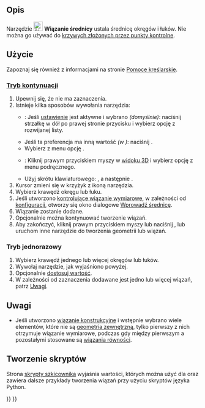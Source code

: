 <languages/>

{{Docnav/pl
|[[Sketcher_ConstrainRadius/pl|Wiązanie promienia]]
|[[Sketcher_ConstrainAngle/pl|Wiązanie kąta]]
|[[Sketcher_Workbench/pl|środowisko pracy Szkicownik]]
|IconL=Sketcher_ConstrainRadius.svg
|IconR=Sketcher_ConstrainAngle.svg
|IconC=Workbench_Sketcher.svg
}}

{{GuiCommand/pl
|Name=Sketcher ConstrainDiameter
|Name/pl=Szkicownik: Wiązanie średnicy
|MenuLocation=Szkic → Wiązania szkicownika → Wiązanie średnicy
|Workbenches=[[Sketcher_Workbench/pl|Szkicownik]],
[[PartDesign_Workbench/pl|Projekt Części]]
|Shortcut={{KEY|K}} {{KEY|O}}
|Version=0.18
|SeeAlso=[[Sketcher_ConstrainRadiam/pl|Zwiąż automatycznie promień / średnicę]], [[Sketcher_ConstrainRadius/pl|Wiązanie promienia]]
}}

<span id="Description"></span>
==Opis==

Narzędzie [[Image:Sketcher_ConstrainDiameter.svg|24px]] '''Wiązanie średnicy''' ustala średnicę okręgów i łuków. Nie można go używać do [[Sketcher_CreateBSpline/pl#Uwagi|krzywych złożonych przez punkty kontrolne]].

<span id="Usage"></span>
==Użycie==

Zapoznaj się również z informacjami na stronie [[Sketcher_Workbench/pl#Pomoce_kreślarskie|Pomoce kreślarskie]].

<span id="Continue_mode"></span>
===[[Sketcher_Workbench/pl#Tryby_kontynuacji|Tryb kontynuacji]]===

# Upewnij się, że nie ma zaznaczenia.
# Istnieje kilka sposobów wywołania narzędzia:
#* {{Version/pl|1.0}}: Jeśli [[Sketcher_Preferences/pl#Ogólne|ustawienie]] {{MenuCommand|Wiązania wymiarów}} jest aktywne i wybrano {{Value|Narzędzie pojedyncze}} ''(domyślnie)'': naciśnij strzałkę w dół po prawej stronie przycisku {{Button|[[Image:Sketcher_Dimension.svg||x16px]][[Image:Toolbar_flyout_arrow.svg|x16px]]}} i wybierz opcję {{MenuCommand|[[Image:Sketcher_ConstrainDiameter.svg|16px]] Wiązanie średnicy}} z rozwijanej listy.
#* Jeśli ta preferencja ma inną wartość ''(w {{VersionMinus/pl|0.21}})'': naciśnij {{Button|[[Image:Sketcher_ConstrainDiameter.svg|16px]] '''Wiązanie średnicy'''}}.
#* Wybierz z menu opcję {{MenuCommand|Szkic → Wiązania szkicownika → [[Image:Sketcher_ConstrainDiameter.svg|16px]] Wiązanie średnicy}}.
#* {{Version/pl|1.0}}: Kliknij prawym przyciskiem myszy w [[3D_view/pl|widoku 3D]] i wybierz opcję {{MenuCommand|Wiązanie wymiarów → [[Image:Sketcher_ConstrainDiameter.svg|16px]] Wiązanie średnicy}} z menu podręcznego.
#* Użyj skrótu klawiaturowego: {{KEY|K}}, a następnie {{KEY|O}}.
# Kursor zmieni się w krzyżyk z ikoną narzędzia.
# Wybierz krawędź okręgu lub łuku.
# Jeśli utworzono [[Sketcher_ToggleDrivingConstraint/pl|kontrolujące wiązanie wymiarowe]], w zależności od [[Sketcher_Preferences/pl#Wyświetlanie|konfiguracji]], otworzy się okno dialogowe [[Sketcher_Workbench/pl#Edycja_wiązań|Wprowadź średnicę]].
# Wiązanie zostanie dodane.
# Opcjonalnie można kontynuować tworzenie wiązań.
# Aby zakończyć, kliknij prawym przyciskiem myszy lub naciśnij {{KEY|Esc}}, lub uruchom inne narzędzie do tworzenia geometrii lub wiązań.

<span id="Run-once_mode"></span>
===Tryb jednorazowy===

# Wybierz krawędź jednego lub więcej okręgów lub łuków.
# Wywołaj narzędzie, jak wyjaśniono powyżej.
# Opcjonalnie [[Sketcher_Workbench/pl#Edycja_wiązań|dostosuj wartość]].
# W zależności od zaznaczenia dodawane jest jedno lub więcej wiązań, patrz [[#Uwagi|Uwagi]].

<span id="Notes"></span>
==Uwagi==

* Jeśli utworzono [[Sketcher_ToggleDrivingConstraint/pl|wiązanie konstrukcyjne]] i wstępnie wybrano wiele elementów, które nie są [[Sketcher_External/pl|geometria zewnętrzną]], tylko pierwszy z nich otrzymuje wiązanie wymiarowe, podczas gdy między pierwszym a pozostałymi stosowane są [[Sketcher_ConstrainEqual/pl|wiązania równości]].

<span id="Scripting"></span>
==Tworzenie skryptów==

{{Code|code=Sketch.addConstraint(Sketcher.Constraint('Diameter', ArcOrCircle, App.Units.Quantity('123.0 mm')))}}

Strona [[Sketcher_scripting/pl|skrypty szkicownika]] wyjaśnia wartości, których można użyć dla {{incode|ArcOrCircle}} oraz zawiera dalsze przykłady tworzenia wiązań przy użyciu skryptów języka Python.


{{Docnav/pl
|[[Sketcher_ConstrainRadius/pl|Wiązanie promienia]]
|[[Sketcher_ConstrainAngle/pl|Wiązanie kąta]]
|[[Sketcher_Workbench/pl|środowisko pracy Szkicownik]]
|IconL=Sketcher_ConstrainRadius.svg
|IconR=Sketcher_ConstrainAngle.svg
|IconC=Workbench_Sketcher.svg
}}

{{Sketcher_Tools_navi{{#translation:}}}}
{{Userdocnavi{{#translation:}}}}